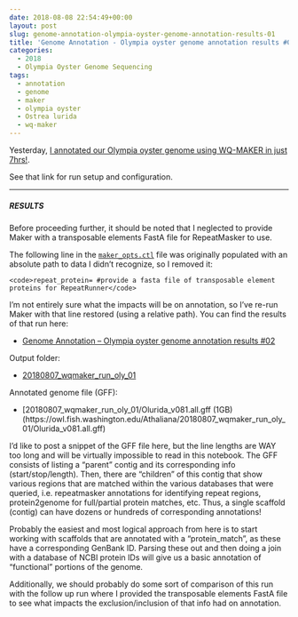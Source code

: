 ```yaml
---
date: 2018-08-08 22:54:49+00:00
layout: post
slug: genome-annotation-olympia-oyster-genome-annotation-results-01
title: 'Genome Annotation - Olympia oyster genome annotation results #01'
categories:
  - 2018
  - Olympia Oyster Genome Sequencing
tags:
  - annotation
  - genome
  - maker
  - olympia oyster
  - Ostrea lurida
  - wq-maker
---
```


Yesterday, [I annotated our Olympia oyster genome using WQ-MAKER in just 7hrs!](https://robertslab.github.io/sams-notebook/2018/08/07/genome-annotation-olympia-oyster-genome-using-wq-maker-instance-on-jetstream.html).

See that link for run setup and configuration.



* * *





##### RESULTS



Before proceeding further, it should be noted that I neglected to provide Maker with a transposable elements FastA file for RepeatMasker to use.

The following line in the [`maker_opts.ctl`](https://owl.fish.washington.edu/Athaliana/20180807_wqmaker_run_oly_01/maker_opts.ctl) file was originally populated with an absolute path to data I didn't recognize, so I removed it:



    <code>repeat_protein= #provide a fasta file of transposable element proteins for RepeatRunner</code>



I'm not entirely sure what the impacts will be on annotation, so I've re-run Maker with that line restored (using a relative path). You can find the results of that run here:





  * [Genome Annotation – Olympia oyster genome annotation results #02](https://robertslab.github.io/sams-notebook/2018/08/08/genome-annotation-olympia-oyster-genome-annotation-results-02.html)



Output folder:



  * [20180807_wqmaker_run_oly_01](https://owl.fish.washington.edu/Athaliana/20180807_wqmaker_run_oly_01/)



Annotated genome file (GFF):



  * [20180807_wqmaker_run_oly_01/Olurida_v081.all.gff (1GB)(https://owl.fish.washington.edu/Athaliana/20180807_wqmaker_run_oly_01/Olurida_v081.all.gff)



I'd like to post a snippet of the GFF file here, but the line lengths are WAY too long and will be virtually impossible to read in this notebook. The GFF consists of listing a "parent" contig and its corresponding info (start/stop/length). Then, there are "children" of this contig that show various regions that are matched within the various databases that were queried, i.e. repeatmasker annotations for identifying repeat regions, protein2genome for full/partial protein matches, etc. Thus, a single scaffold (contig) can have dozens or hundreds of corresponding annotations!

Probably the easiest and most logical approach from here is to start working with scaffolds that are annotated with a "protein_match", as these have a corresponding GenBank ID. Parsing these out and then doing a join with a database of NCBI protein IDs will give us a basic annotation of "functional" portions of the genome.

Additionally, we should probably do some sort of comparison of this run with the follow up run where I provided the transposable elements FastA file to see what impacts the exclusion/inclusion of that info had on annotation.
